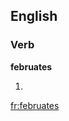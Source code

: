 
==English==

===Verb===
'''februates'''

# {{third-person singular of|[[februate]]}}

[[fr:februates]]
